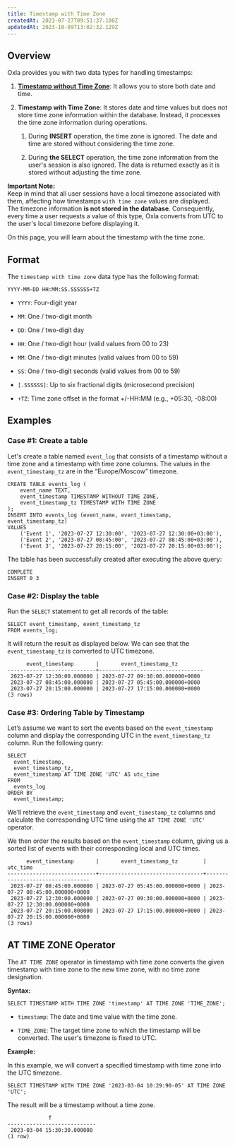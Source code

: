 ```yaml
---
title: Timestamp with Time Zone
createdAt: 2023-07-27T09:51:37.100Z
updatedAt: 2023-10-09T13:02:32.129Z
---
```


## Overview

Oxla provides you with two data types for handling timestamps:

1.  [**Timestamp without Time Zone**](https://oxla.mintlify.app/3-sql-reference/3-3-sql-data-types/3-3-4-timestamp-without-time-zone/timestamp-without-time-zone): It allows you to store both date and time.

2.  **Timestamp with Time Zone**: It stores date and time values but does not store time zone information within the database. Instead, it processes the time zone information during operations.
    1.  During **INSERT** operation, the time zone is ignored. The date and time are stored without considering the time zone.

    2.  During **the SELECT** operation, the time zone information from the user's session is also ignored. The data is returned exactly as it is stored without adjusting the time zone.

<Warning>**Important Note:** <br /> Keep in mind that all user sessions have a local timezone associated with them, affecting how timestamps `with time zone` values are displayed. <br /> The timezone information **is not stored in the database**. Consequently, every time a user requests a value of this type, Oxla converts from UTC to the user's local timezone before displaying it.</Warning>

On this page, you will learn about the timestamp with the time zone.

## Format

The `timestamp with time zone` data type has the following format:

```pgsql
YYYY-MM-DD HH:MM:SS.SSSSSS+TZ
```

*   `YYYY`: Four-digit year

*   `MM`: One / two-digit month

*   `DD`: One / two-digit day

*   `HH`: One / two-digit hour (valid values from 00 to 23)

*   `MM`: One / two-digit minutes (valid values from 00 to 59)

*   `SS`: One / two-digit seconds (valid values from 00 to 59)

*   `[.SSSSSS]`: Up to six fractional digits (microsecond precision)

*   `+TZ`: Time zone offset in the format +/-HH\:MM (e.g., +05:30, -08:00)

## Examples

### Case #1: Create a table

Let's create a table named `event_log` that consists of a timestamp without a time zone and a timestamp with time zone columns. The values in the `event_timestamp_tz` are in the “Europe/Moscow” timezone.

```pgsql
CREATE TABLE events_log (
    event_name TEXT,
    event_timestamp TIMESTAMP WITHOUT TIME ZONE,
    event_timestamp_tz TIMESTAMP WITH TIME ZONE
);
INSERT INTO events_log (event_name, event_timestamp, event_timestamp_tz)
VALUES
    ('Event 1', '2023-07-27 12:30:00', '2023-07-27 12:30:00+03:00'),
    ('Event 2', '2023-07-27 08:45:00', '2023-07-27 08:45:00+03:00'),
    ('Event 3', '2023-07-27 20:15:00', '2023-07-27 20:15:00+03:00');
```

The table has been successfully created after executing the above query:

```pgsql
COMPLETE
INSERT 0 3
```

### Case #2: Display the table

Run the `SELECT` statement to get all records of the table:

```pgsql
SELECT event_timestamp, event_timestamp_tz
FROM events_log;
```

It will return the result as displayed below. We can see that the `event_timestamp_tz` is converted to UTC timezone.

```pgsql
      event_timestamp       |       event_timestamp_tz        
----------------------------+---------------------------------
 2023-07-27 12:30:00.000000 | 2023-07-27 09:30:00.000000+0000
 2023-07-27 08:45:00.000000 | 2023-07-27 05:45:00.000000+0000
 2023-07-27 20:15:00.000000 | 2023-07-27 17:15:00.000000+0000
(3 rows)
```

### Case #3: Ordering Table by Timestamp

Let’s assume we want to sort the events based on the `event_timestamp` column and display the corresponding UTC in the `event_timestamp_tz` column. Run the following query:

```pgsql
SELECT 
  event_timestamp, 
  event_timestamp_tz,
  event_timestamp AT TIME ZONE 'UTC' AS utc_time
FROM 
  events_log
ORDER BY 
  event_timestamp;
```

We’ll retrieve the `event_timestamp` and `event_timestamp_tz` columns and calculate the corresponding UTC time using the `AT TIME ZONE 'UTC'` operator.&#x20;

We then order the results based on the `event_timestamp` column, giving us a sorted list of events with their corresponding local and UTC times.

```pgsql
      event_timestamp       |       event_timestamp_tz        |            utc_time             
----------------------------+---------------------------------+---------------------------------
 2023-07-27 08:45:00.000000 | 2023-07-27 05:45:00.000000+0000 | 2023-07-27 08:45:00.000000+0000
 2023-07-27 12:30:00.000000 | 2023-07-27 09:30:00.000000+0000 | 2023-07-27 12:30:00.000000+0000
 2023-07-27 20:15:00.000000 | 2023-07-27 17:15:00.000000+0000 | 2023-07-27 20:15:00.000000+0000
(3 rows)
```

## AT TIME ZONE Operator

The `AT TIME ZONE` operator in timestamp with time zone converts the given timestamp with time zone to the new time zone, with no time zone designation.

**Syntax:**

```pgsql
SELECT TIMESTAMP WITH TIME ZONE 'timestamp' AT TIME ZONE 'TIME_ZONE';
```

*   `timestamp`: The date and time value with the time zone.

*   `TIME_ZONE`: The target time zone to which the timestamp will be converted. The user's timezone is fixed to UTC.

**Example:**

In this example, we will convert a specified timestamp with time zone into the UTC timezone.

```pgsql
SELECT TIMESTAMP WITH TIME ZONE '2023-03-04 10:29:90-05' AT TIME ZONE 'UTC';
```

The result will be a timestamp without a time zone.

```pgsql
             f              
----------------------------
 2023-03-04 15:30:30.000000
(1 row)
```

###

